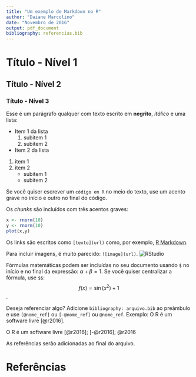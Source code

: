 ---
title: "Um exemplo de Markdown no R"
author: "Daiane Marcolino"
date: "Novembro de 2016"
output: pdf_document
bibliography: referencias.bib
---

# Título - Nível 1
## Título - Nível 2
### Título - Nível 3

Esse é um parágrafo qualquer com texto escrito em **negrito**, *itálico* e uma lista:

- Item 1 da lista
    1. subitem 1
    2. subitem 2
- Item 2 da lista


1. item 1
2. item 2
     - subitem 1
     - subitem 2
     
Se você quiser escrever um `código em R` no meio do texto, use um acento grave no 
início e outro no final do código. 

Os *chunks* são incluídos com três acentos graves:

```{r plot , fig.cap = 'Example  of a  plot', eval = F}
x <- rnorm(10)
y <- rnorm(10)
plot(x,y)
```

Os links são escritos como `[texto](url)` como, por exemplo,
[R Markdown](http://rmarkdown.rstudio.com/). 

Para incluir imagens, é muito parecido: `![image](url)`.
![RStudio](https://www.rstudio.com/wp-content/uploads/2014/03/blue-125.png)

Fórmulas matemáticas podem ser incluídas no seu documento usando `$` no início e no
final da expressão: $\alpha + \beta = 1$. Se você quiser centralizar a fórmula,
use `$$`: $$f(x) = \sin(x^2) + 1 $$.

Deseja referenciar algo? Adicione `bibliography: arquivo.bib` ao preâmbulo e use 
`[@nome_ref]` ou `[-@nome_ref]` ou `@nome_ref`. Exemplo: O R é um software livre [@r2016]. 

O R é um software livre [@r2016]; [-@r2016]; @r2016
 
As referências
serão adicionadas ao final do arquivo.

# Referências


<!-- O arquivo \code{referencias.bib} contém a seguinte referência:\\ -->

<!-- \code{$@$misc\{r2016,} -->

<!-- \code{\hspace{1cm} title = "The R Project for Statistical Computing",} -->

<!-- \code{\hspace{1cm} author = \{\{R Core Team\}\},} -->

<!-- \code{\hspace{1cm} year = "2016",} -->

<!-- \code{\hspace{1cm} url = "http://www.r-project.org/"\}}\\ -->

<!-- Salve esse arquivo no mesmo local que o arquivo .Rmd para que a renderização possa ser executada. -->